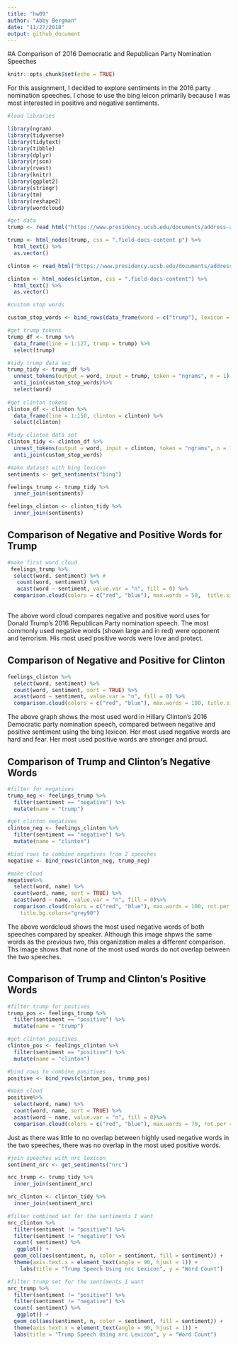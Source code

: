 ```yaml
---
title: "hw09"
author: "Abby Bergman"
date: "11/27/2018"
output: github_document
---
```

#A Comparison of 2016 Democratic and Republican Party Nomination Speeches

```r
knitr::opts_chunk$set(echo = TRUE)
```

For this assignment, I decided to explore sentiments in the 2016 party nomination speeches. I chose to use the bing leicon primarily because I was most interested in positive and negative sentiments. 

```r
#load libraries

library(ngram)
library(tidyverse)
library(tidytext)
library(tibble)
library(dplyr)
library(rjson)
library(rvest)
library(knitr)
library(ggplot2)
library(stringr)
library(tm) 
library(reshape2)
library(wordcloud)
```


```r
#get data
trump <- read_html("https://www.presidency.ucsb.edu/documents/address-accepting-the-presidential-nomination-the-republican-national-convention-cleveland") 

trump <- html_nodes(trump, css = ".field-docs-content p") %>%
  html_text() %>%
  as.vector()

clinton <- read_html("https://www.presidency.ucsb.edu/documents/address-accepting-the-presidential-nomination-the-democratic-national-convention")

clinton <- html_nodes(clinton, css = ".field-docs-content") %>%
  html_text() %>%
  as.vector()

```

```r
#custom stop words

custom_stop_words <- bind_rows(data_frame(word = c("trump"), lexicon = c("custom")), stop_words)

#get trump tokens
trump_df <- trump %>%
  data_frame(line = 1:127, trump = trump) %>%
  select(trump)

#tidy trump data set
trump_tidy <- trump_df %>%
  unnest_tokens(output = word, input = trump, token = "ngrams", n = 1) %>%
  anti_join(custom_stop_words)%>%
  select(word)
  
#get clinton tokens
clinton_df <- clinton %>%
  data_frame(line = 1:150, clinton = clinton) %>%
  select(clinton)

#tidy clinton data set
clinton_tidy <- clinton_df %>%
  unnest_tokens(output = word, input = clinton, token = "ngrams", n = 1)%>%
  anti_join(custom_stop_words)
```



```r
#make dataset with bing lexicon
sentiments <- get_sentiments("bing")

feelings_trump <- trump_tidy %>%
  inner_join(sentiments)

feelings_clinton <- clinton_tidy %>%
  inner_join(sentiments)
```

## Comparison of Negative and Positive Words for Trump

```r
#make first word cloud
 feelings_trump %>%
  select(word, sentiment) %>% #
   count(word, sentiment) %>%
   acast(word ~ sentiment, value.var = "n", fill = 0) %>%
  comparison.cloud(colors = c("red", "blue"), max.words = 50,  title.size = 2, rot.per = .05, scale=c(3,.25))
   
```

The above word cloud compares negative and positive word uses for Donald Trump's 2016 Republican Party nomination speech. The most commonly used negative words (shown large and in red) were opponent and terrorism. His most used positive words were love and protect.

## Comparison of Negative and Positive for Clinton

```r
feelings_clinton %>%
  select(word, sentiment) %>%
  count(word, sentiment, sort = TRUE) %>%
  acast(word ~ sentiment, value.var = "n", fill = 0) %>%
  comparison.cloud(colors = c("red", "blue"), max.words = 100, title.size = 2, rot.per = .05, scale=c(3,.25))
```

The above graph shows the most used word in Hillary Clinton's 2016 Democratic party nomination speech, compared between negative and positive sentiment using the bing lexicon. Her most used negative words are hard and fear. Her most used positive words are stronger and proud. 

## Comparison of Trump and Clinton's Negative Words

```r
#filter for negatives
trump_neg <- feelings_trump %>%
  filter(sentiment == "negative") %>%
  mutate(name = "trump")

#get clinton negatives
clinton_neg <- feelings_clinton %>%
  filter(sentiment == "negative") %>%
  mutate(name = "clinton")

#bind rows to combine negatives from 2 speeches
negative <- bind_rows(clinton_neg, trump_neg)

#make cloud
negative%>%
  select(word, name) %>%
  count(word, name, sort = TRUE) %>%
  acast(word ~ name, value.var = "n", fill = 0)%>%
  comparison.cloud(colors = c("red", "blue"), max.words = 100, rot.per = .01, scale=c(4,.25), title.size = 2, title.colors=NULL, match.colors=FALSE,
	title.bg.colors="grey90")
```

The above wordcloud shows the most used negative words of both speeches compared by speaker. Although this image shpws the same words as the previous two, this organization males a different comparison. Ths image shows that none of the most used words do not overlap between the two speeches. 

## Comparison of Trump and Clinton's Positive Words

```r
#filter trump for postives
trump_pos <- feelings_trump %>%
  filter(sentiment == "positive") %>%
  mutate(name = "trump")

#get clinton positives
clinton_pos <- feelings_clinton %>%
  filter(sentiment == "positive") %>%
  mutate(name = "clinton")

#bind rows to combine positives
positive <- bind_rows(clinton_pos, trump_pos)

#make cloud
positive%>%
  select(word, name) %>%
  count(word, name, sort = TRUE) %>%
  acast(word ~ name, value.var = "n", fill = 0)%>%
  comparison.cloud(colors = c("red", "blue"), max.words = 70, rot.per = .01, scale=c(3,.25), title.size = 2)
```

Just as there was little to no overlap between highly used negative words in the two speeches, there was no overlap in the most used positive words.

```r
#join speeches with nrc lexicon
sentiment_nrc <- get_sentiments("nrc")

nrc_trump <- trump_tidy %>%
  inner_join(sentiment_nrc)

nrc_clinton <- clinton_tidy %>%
  inner_join(sentiment_nrc)
```

```r
#filter combined set for the sentiments I want
nrc_clinton %>%
  filter(sentiment != "positive") %>%
  filter(sentiment != "negative") %>%
  count( sentiment) %>%
   ggplot() +
  geom_col(aes(sentiment, n, color = sentiment, fill = sentiment)) +
  theme(axis.text.x = element_text(angle = 90, hjust = 1)) +
    labs(title = "Trump Speech Using nrc Lexicon", y = "Word Count")
```

```r
#filter trump set for the sentiments I want
nrc_trump %>%
  filter(sentiment != "positive") %>%
  filter(sentiment != "negative") %>%
  count( sentiment) %>%
   ggplot() +
  geom_col(aes(sentiment, n, color = sentiment, fill = sentiment)) +
  theme(axis.text.x = element_text(angle = 90, hjust = 1)) +
  labs(title = "Trump Speech Using nrc Lexicon", y = "Word Count")

```







